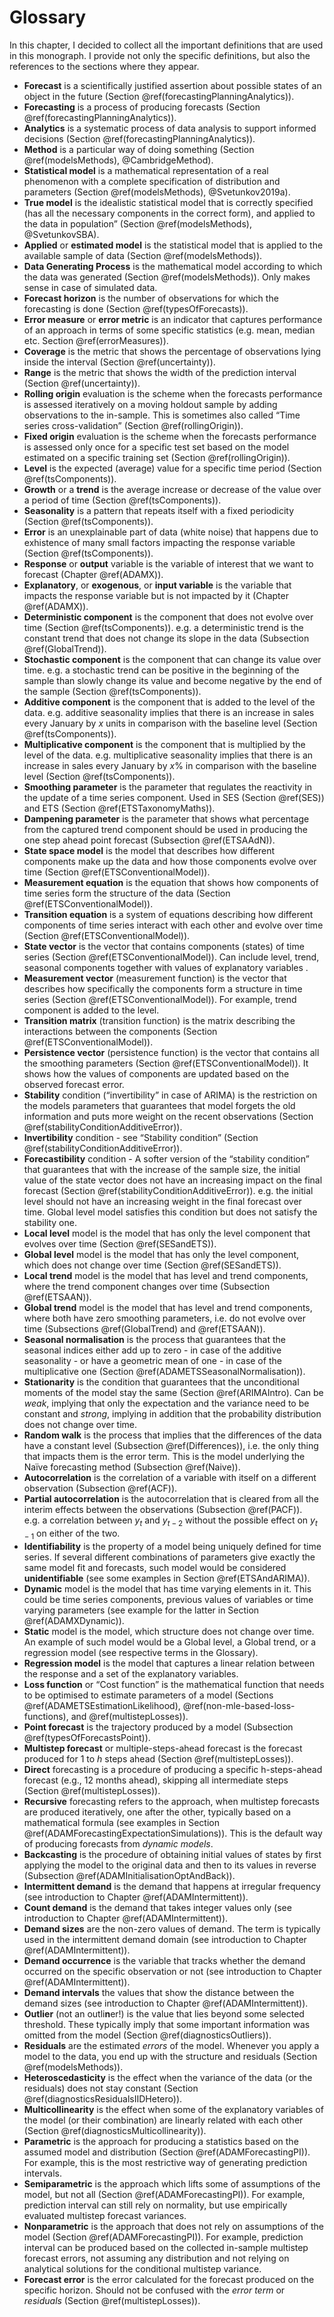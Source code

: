 # Glossary {-}
In this chapter, I decided to collect all the important definitions that are used in this monograph. I provide not only the specific definitions, but also the references to the sections where they appear.

- **Forecast** is a scientifically justified assertion about possible states of an object in the future (Section \@ref(forecastingPlanningAnalytics)).
- **Forecasting** is a process of producing forecasts (Section \@ref(forecastingPlanningAnalytics)).
- **Analytics** is a systematic process of data analysis to support informed decisions (Section \@ref(forecastingPlanningAnalytics)).
- **Method** is a particular way of doing something (Section \@ref(modelsMethods), @CambridgeMethod).
- **Statistical model** is a mathematical representation of a real phenomenon with a complete specification of distribution and parameters (Section \@ref(modelsMethods), @Svetunkov2019a).
- **True model** is the idealistic statistical model that is correctly specified (has all the necessary components in the correct form), and applied to the data in population" (Section \@ref(modelsMethods), @SvetunkovSBA).
- **Applied** or **estimated model** is the statistical model that is applied to the available sample of data (Section \@ref(modelsMethods)).
- **Data Generating Process** is the mathematical model according to which the data was generated (Section \@ref(modelsMethods)). Only makes sense in case of simulated data.
- **Forecast horizon** is the number of observations for which the forecasting is done (Section \@ref(typesOfForecasts)).
- **Error measure** or **error metric** is an indicator that captures performance of an approach in terms of some specific statistics (e.g. mean, median etc. Section \@ref(errorMeasures)).
- **Coverage** is the metric that shows the percentage of observations lying inside the interval (Section \@ref(uncertainty)).
- **Range** is the metric that shows the width of the prediction interval (Section \@ref(uncertainty)).
- **Rolling origin** evaluation is the scheme when the forecasts performance is assessed iteratively on a moving holdout sample by adding observations to the in-sample. This is sometimes also called "Time series cross-validation" (Section \@ref(rollingOrigin)).
- **Fixed origin** evaluation is the scheme when the forecasts performance is assessed only once for a specific test set based on the model estimated on a specific training set (Section \@ref(rollingOrigin)).
- **Level** is the expected (average) value for a specific time period (Section \@ref(tsComponents)).
- **Growth** or a **trend** is the average increase or decrease of the value over a period of time (Section \@ref(tsComponents)).
- **Seasonality** is a pattern that repeats itself with a fixed periodicity (Section \@ref(tsComponents)).
- **Error** is an unexplainable part of data (white noise) that happens due to exhistence of many small factors impacting the response variable (Section \@ref(tsComponents)).
- **Response** or **output** variable is the variable of interest that we want to forecast (Chapter \@ref(ADAMX)).
- **Explanatory**, or **exogenous**, or **input variable** is the variable that impacts the response variable but is not impacted by it (Chapter \@ref(ADAMX)).
- **Deterministic component** is the component that does not evolve over time (Section \@ref(tsComponents)). e.g. a deterministic trend is the constant trend that does not change its slope in the data (Subsection \@ref(GlobalTrend)).
- **Stochastic component** is the component that can change its value over time. e.g. a stochastic trend can be positive in the beginning of the sample than slowly change its value and become negative by the end of the sample (Section \@ref(tsComponents)).
- **Additive component** is the component that is added to the level of the data. e.g. additive seasonality implies that there is an increase in sales every January by $x$ units in comparison with the baseline level (Section \@ref(tsComponents)).
- **Multiplicative component** is the component that is multiplied by the level of the data. e.g. multiplicative seasonality implies that there is an increase in sales every January by $x$% in comparison with the baseline level (Section \@ref(tsComponents)).
- **Smoothing parameter** is the parameter that regulates the reactivity in the update of a time series component. Used in SES (Section \@ref(SES)) and ETS (Section \@ref(ETSTaxonomyMaths)).
- **Dampening parameter** is the parameter that shows what percentage from the captured trend component should be used in producing the one step ahead point forecast (Subsection \@ref(ETSAAdN)).
- **State space model** is the model that describes how different components make up the data and how those components evolve over time (Section \@ref(ETSConventionalModel)).
- **Measurement equation** is the equation that shows how components of time series form the structure of the data (Section \@ref(ETSConventionalModel)).
- **Transition equation** is a system of equations describing how different components of time series interact with each other and evolve over time (Section \@ref(ETSConventionalModel)).
- **State vector** is the vector that contains components (states) of time series (Section \@ref(ETSConventionalModel)). Can include level, trend, seasonal components together with values of explanatory variables .
- **Measurement vector** (measurement function) is the vector that describes how specifically the components form a structure in time series (Section \@ref(ETSConventionalModel)). For example, trend component is added to the level.
- **Transition matrix** (transition function) is the matrix describing the interactions between the components (Section \@ref(ETSConventionalModel)).
- **Persistence vector** (persistence function) is the vector that contains all the smoothing parameters (Section \@ref(ETSConventionalModel)). It shows how the values of components are updated based on the observed forecast error.
- **Stability** condition ("invertibility" in case of ARIMA) is the restriction on the models parameters that guarantees that model forgets the old information and puts more weight on the recent observations (Section \@ref(stabilityConditionAdditiveError)).
- **Invertibility** condition - see "Stability condition" (Section \@ref(stabilityConditionAdditiveError)).
- **Forecastibility** condition - A softer version of the "stability condition" that guarantees that with the increase of the sample size, the initial value of the state vector does not have an increasing impact on the final forecast (Section \@ref(stabilityConditionAdditiveError)). e.g. the initial level should not have an increasing weight in the final forecast over time. Global level model satisfies this condition but does not satisfy the stability one.
- **Local level** model is the model that has only the level component that evolves over time (Section \@ref(SESandETS)).
- **Global level** model is the model that has only the level component, which does not change over time (Section \@ref(SESandETS)).
- **Local trend** model is the model that has level and trend components, where the trend component changes over time (Subsection \@ref(ETSAAN)).
- **Global trend** model is the model that has level and trend components, where both have zero smoothing parameters, i.e. do not evolve over time (Subsections \@ref(GlobalTrend) and \@ref(ETSAAN)).
- **Seasonal normalisation** is the process that guarantees that the seasonal indices either add up to zero - in case of the additive seasonality - or have a geometric mean of one - in case of the multiplicative one (Section \@ref(ADAMETSSeasonalNormalisation)). 
- **Stationarity** is the condition that guarantees that the unconditional moments of the model stay the same (Section \@ref(ARIMAIntro). Can be *weak*, implying that only the expectation and the variance need to be constant and *strong*, implying in addition that the probability distribution does not change over time.
- **Random walk** is the process that implies that the differences of the data have a constant level (Subsection \@ref(Differences)), i.e. the only thing that impacts them is the error term. This is the model underlying the Naïve forecasting method (Subsection \@ref(Naive)).
- **Autocorrelation** is the correlation of a variable with itself on a different observation (Subsection \@ref(ACF)).
- **Partial autocorrelation** is the autocorrelation that is cleared from all the interim effects between the observations (Subsection \@ref(PACF)). e.g. a correlation between $y_t$ and $y_{t-2}$ without the possible effect on $y_{t-1}$ on either of the two.
- **Identifiability** is the property of a model being uniquely defined for time series. If several different combinations of parameters give exactly the same model fit and forecasts, such model would be considered **unidentifiable** (see some examples in Section \@ref(ETSAndARIMA)).
- **Dynamic** model is the model that has time varying elements in it. This could be time series components, previous values of variables or time varying parameters (see example for the latter in Section \@ref(ADAMXDynamic)).
- **Static** model is the model, which structure does not change over time. An example of such model would be a Global level, a Global trend, or a regression model (see respective terms in the Glossary).
- **Regression model** is the model that captures a linear relation between the response and a set of the explanatory variables.
- **Loss function** or "Cost function" is the mathematical function that needs to be optimised to estimate parameters of a model (Sections \@ref(ADAMETSEstimationLikelihood), \@ref(non-mle-based-loss-functions), and \@ref(multistepLosses)).
- **Point forecast** is the trajectory produced by a model (Subsection \@ref(typesOfForecastsPoint)).
- **Multistep forecast** or multiple-steps-ahead forecast is the forecast produced for 1 to $h$ steps ahead (Section \@ref(multistepLosses)).
- **Direct** forecasting is a procedure of producing a specific h-steps-ahead forecast (e.g., 12 months ahead), skipping all intermediate steps (Section \@ref(multistepLosses)).
- **Recursive** forecasting refers to the approach, when multistep forecasts are produced iteratively, one after the other, typically based on a mathematical formula (see examples in Section \@ref(ADAMForecastingExpectationSimulations)). This is the default way of producing forecasts from *dynamic models*.
- **Backcasting** is the procedure of obtaining initial values of states by first applying the model to the original data and then to its values in reverse (Subsection \@ref(ADAMInitialisationOptAndBack)).
- **Intermittent demand** is the demand that happens at irregular frequency (see introduction to Chapter \@ref(ADAMIntermittent)).
- **Count demand** is the demand that takes integer values only (see introduction to Chapter \@ref(ADAMIntermittent)).
- **Demand sizes** are the non-zero values of demand. The term is typically used in the intermittent demand domain (see introduction to Chapter \@ref(ADAMIntermittent)).
- **Demand occurrence** is the variable that tracks whether the demand occurred on the specific observation or not (see introduction to Chapter \@ref(ADAMIntermittent)).
- **Demand intervals** the values that show the distance between the demand sizes (see introduction to Chapter \@ref(ADAMIntermittent)).
- **Outlier** (not an outli**n**er!) is the value that lies beyond some selected threshold. These typically imply that some important information was omitted from the model (Section \@ref(diagnosticsOutliers)).
- **Residuals** are the estimated *errors* of the model. Whenever you apply a model to the data, you end up with the structure and residuals (Section \@ref(modelsMethods)).
- **Heteroscedasticity** is the effect when the variance of the data (or the residuals) does not stay constant (Section \@ref(diagnosticsResidualsIIDHetero)).
- **Multicollinearity** is the effect when some of the explanatory variables of the model (or their combination) are linearly related with each other (Section \@ref(diagnosticsMulticollinearity)).
- **Parametric** is the approach for producing a statistics based on the assumed model and distribution (Section \@ref(ADAMForecastingPI)). For example, this is the most restrictive way of generating prediction intervals.
- **Semiparametric** is the approach which lifts some of assumptions of the model, but not all (Section \@ref(ADAMForecastingPI)). For example, prediction interval can still rely on normality, but use empirically evaluated multistep forecast variances.
- **Nonparametric** is the approach that does not rely on assumptions of the model (Section \@ref(ADAMForecastingPI)). For example, prediction interval can be produced based on the collected in-sample multistep forecast errors, not assuming any distribution and not relying on analytical solutions for the conditional multistep variance.
- **Forecast error** is the error calculated for the forecast produced on the specific horizon. Should not be confused with the *error term* or *residuals* (Section \@ref(multistepLosses)).

